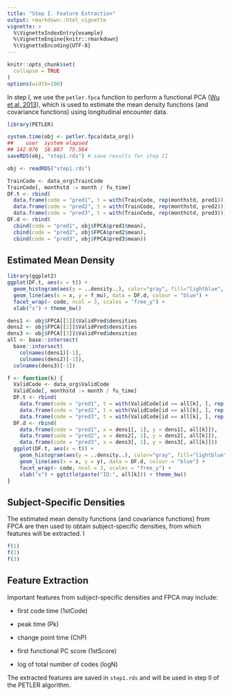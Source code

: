 ```yaml
---
title: "Step I. Feature Extraction"
output: rmarkdown::html_vignette
vignette: >
  %\VignetteIndexEntry{example}
  %\VignetteEngine{knitr::rmarkdown}
  %\VignetteEncoding{UTF-8}
---
```


```r
knitr::opts_chunk$set(
  collapse = TRUE
)
options(width=100)
```

In step I, we use the `petler.fpca` function to perform a functional PCA ([Wu et al. 2013](https://doi.org/10.5705/ss.2010.162)), which is used to estimate the mean density functions (and covariance functions) using longitudinal encounter data. 

```r
library(PETLER)
```

```r
system.time(obj <- petler.fpca(data_org))
##    user  system elapsed 
## 142.076  18.887  75.564
saveRDS(obj, "step1.rds") # save results for step II
```

```r
obj <- readRDS("step1.rds")
```

```r
TrainCode <- data_org$TrainCode
TrainCode[, monthstd := month / fu_time]  
DF.t <- rbind(
  data.frame(code = "pred1", t = with(TrainCode, rep(monthstd, pred1))),
  data.frame(code = "pred2", t = with(TrainCode, rep(monthstd, pred2))),
  data.frame(code = "pred3", t = with(TrainCode, rep(monthstd, pred3))))
DF.d <- rbind(
  cbind(code = "pred1", obj$FPCA$pred1$mean),
  cbind(code = "pred2", obj$FPCA$pred2$mean),
  cbind(code = "pred3", obj$FPCA$pred3$mean))
```

## Estimated Mean Density

```r
library(ggplot2)
ggplot(DF.t, aes(x = t)) + 
  geom_histogram(aes(y = ..density..), color="gray", fill="lightblue", binwidth = 0.01) + 
  geom_line(aes(x = x, y = f_mu), data = DF.d, colour = "blue") + 
  facet_wrap(~ code, ncol = 3, scales = "free_y") + 
  xlab("x") + theme_bw()
```

```r
dens1 <- obj$FPCA[[1]]$ValidPred$densities
dens2 <- obj$FPCA[[2]]$ValidPred$densities
dens3 <- obj$FPCA[[3]]$ValidPred$densities
all <- base::intersect(
  base::intersect(
    colnames(dens1)[-1], 
    colnames(dens2)[-1]), 
  colnames(dens3)[-1])
```

```r
f <- function(k) {
  ValidCode <- data_org$ValidCode
  ValidCode[, monthstd := month / fu_time]  
  DF.t <- rbind(
    data.frame(code = "pred1", t = with(ValidCode[id == all[k], ], rep(monthstd, pred1))),
    data.frame(code = "pred2", t = with(ValidCode[id == all[k], ], rep(monthstd, pred2))),
    data.frame(code = "pred3", t = with(ValidCode[id == all[k], ], rep(monthstd, pred3))))
  DF.d <- rbind(
    data.frame(code = "pred1", x = dens1[, 1], y = dens1[, all[k]]),
    data.frame(code = "pred2", x = dens2[, 1], y = dens2[, all[k]]),
    data.frame(code = "pred3", x = dens3[, 1], y = dens3[, all[k]]))  
  ggplot(DF.t, aes(x = t)) + 
    geom_histogram(aes(y = ..density..), color="gray", fill="lightblue", binwidth = 0.1) + 
    geom_line(aes(x = x, y = y), data = DF.d, colour = "blue") + 
    facet_wrap(~ code, ncol = 3, scales = "free_y") + 
    xlab("x") + ggtitle(paste("ID:", all[k])) + theme_bw()
}
```

## Subject-Specific Densities

The estimated mean density functions (and covariance functions) from FPCA are then used to obtain subject-specific densities, from which features will be extracted. I

```r
f(1)
f(2)
f(3)
```

## Feature Extraction

Important features from subject-specific densities and FPCA may include:

- first code time (1stCode)

- peak time (Pk)

- change point time (ChP)

- first functional PC score (1stScore)

- log of total number of codes (logN) 

The extracted features are saved in `step1.rds` and will be used in step II of the PETLER algorithm.
